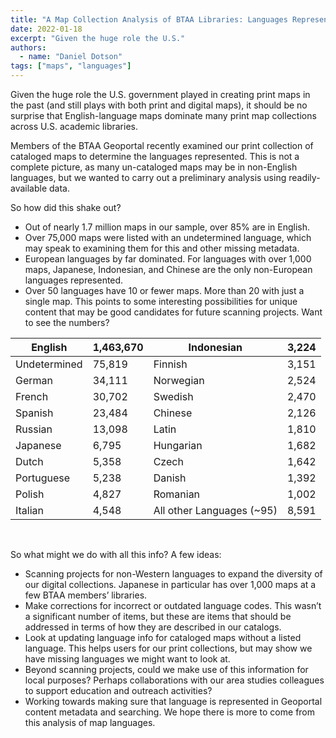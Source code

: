 ```yaml
---
title: "A Map Collection Analysis of BTAA Libraries: Languages Represented"
date: 2022-01-18
excerpt: "Given the huge role the U.S."
authors:
  - name: "Daniel Dotson"
tags: ["maps", "languages"]
---
```


Given the huge role the U.S. government played in creating print maps in the past (and still plays with both print and digital maps), it should be no surprise that English-language maps dominate many print map collections across U.S. academic libraries.  
  
Members of the BTAA Geoportal recently examined our print collection of cataloged maps to determine the languages represented. This is not a complete picture, as many un-cataloged maps may be in non-English languages, but we wanted to carry out a preliminary analysis using readily-available data.  
  
  
So how did this shake out?


- Out of nearly 1.7 million maps in our sample, over 85% are in English.
- Over 75,000 maps were listed with an undetermined language, which may speak to examining them for this and other missing metadata.
- European languages by far dominated. For languages with over 1,000 maps, Japanese, Indonesian, and Chinese are the only non-European languages represented.
- Over 50 languages have 10 or fewer maps. More than 20 with just a single map. This points to some interesting possibilities for unique content that may be good candidates for future scanning projects.
Want to see the numbers?

| English | 1,463,670 | Indonesian | 3,224 |
| --- | --- | --- | --- |
| Undetermined | 75,819 | Finnish | 3,151 |
| German | 34,111 | Norwegian | 2,524 |
| French | 30,702 | Swedish | 2,470 |
| Spanish | 23,484 | Chinese | 2,126 |
| Russian | 13,098 | Latin | 1,810 |
| Japanese | 6,795 | Hungarian | 1,682 |
| Dutch | 5,358 | Czech | 1,642 |
| Portuguese | 5,238 | Danish | 1,392 |
| Polish | 4,827 | Romanian | 1,002 |
| Italian | 4,548 | All other Languages (~95) | 8,591 |

<br/>

So what might we do with all this info? A few ideas:
- Scanning projects for non-Western languages to expand the diversity of our digital collections. Japanese in particular has over 1,000 maps at a few BTAA members’ libraries.
- Make corrections for incorrect or outdated language codes. This wasn’t a significant number of items, but these are items that should be addressed in terms of how they are described in our catalogs.
- Look at updating language info for cataloged maps without a listed language. This helps users for our print collections, but may show we have missing languages we might want to look at.
- Beyond scanning projects, could we make use of this information for local purposes? Perhaps collaborations with our area studies colleagues to support education and outreach activities?
- Working towards making sure that language is represented in Geoportal content metadata and searching.
We hope there is more to come from this analysis of map languages.
